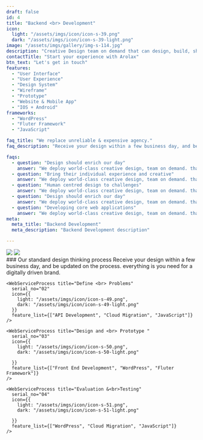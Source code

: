 ---
draft: false
id: 4
title: "Backend <br> Development"
icon:
  light: "/assets/imgs/icon/icon-s-39.png"
  dark: "/assets/imgs/icon/icon-s-39-light.png"
image: "/assets/imgs/gallery/img-s-114.jpg"
description: "Creative Design team on demand that can design, build, ship and scale your real has development agency."
contactTitle: "Start your experience with Arolax"
btn_text: "Let's get in touch"
features:
  - "User Interface"
  - "User Experience"
  - "Design System"
  - "Wireframe"
  - "Prototype"
  - "Website & Mobile App"
  - "IOS + Android"
frameworks:
  - "WordPress"
  - "Fluter Framework"
  - "JavaScript"

faq_title: "We replace unreliable & expensive agency."
faq_description: "Receive your design within a few business day, and be updated on the process. Everything you need for a digitally driven brand. defined proposition. have on conceptual realization. Logo, type, look, feel, tone, movement, content - we've got it covered."

faqs:
  - question: "Design should enrich our day"
    answer: "We deploy world-class creative design, team on demand. that can design surest measure's of success is when a client partner with more than once build ship scale."
  - question: "Bring their individual experience and creative"
    answer: "We deploy world-class creative design, team on demand. that can design surest measure's of success is when a client partner with more than once build ship scale."
  - question: "Human centred design to challenges"
    answer: "We deploy world-class creative design, team on demand. that can design surest measure's of success is when a client partner with more than once build ship scale."
  - question: "Design should enrich our day"
    answer: "We deploy world-class creative design, team on demand. that can design surest measure's of success is when a client partner with more than once build ship scale."
  - question: "Developing core web applications"
    answer: "We deploy world-class creative design, team on demand. that can design surest measure's of success is when a client partner with more than once build ship scale."
meta:
  meta_title: "Backend Development"
  meta_description: "Backend Development description"

---

<div className=" grid gap-[15px] md:gap-[30px] grid-cols-2">
  <img src="/assets/imgs/gallery/img-s-115.jpg"/>
  <img src="/assets/imgs/gallery/img-s-116.jpg"/>
</div>

<div className="grid gap-y-[10px] gap-x-[60px] lg:grid-cols-[1fr,410px] py-[60px] lg:py-[120px] 2xl:py-[150px]">
  ### Our standard design thinking process
  Receive your design within a few business day, and be updated on the process. everything is you need for a digitally driven brand.
  <div className="mt-[38px] xl:mt-[48px] grid gap-y-[50px] gap-x-[30px] xl:gap-x-[65px] sm:grid-cols-2 lg:grid-cols-4 col-span-full">
    <WebServiceProcess title="User <br> Research"
      serial_no="01"
      icon={{
        light: "/assets/imgs/icon/icon-s-48.png",
        dark: "/assets/imgs/icon/icon-s-48-light.png"
      }}
      feature_list={["WordPress", "Front End Development", "Fluter Framework"]}
    />

    <WebServiceProcess title="Define <br> Problems"
      serial_no="02"
      icon={{
        light: "/assets/imgs/icon/icon-s-49.png",
        dark: "/assets/imgs/icon/icon-s-49-light.png"
      }}
      feature_list={["API Development", "Cloud Migration", "JavaScript"]}
    />

    <WebServiceProcess title="Design and <br> Prototype "
      serial_no="03"
      icon={{
        light: "/assets/imgs/icon/icon-s-50.png",
        dark: "/assets/imgs/icon/icon-s-50-light.png"
        
      }}
      feature_list={["Front End Development", "WordPress", "Fluter Framework"]}
    />

    <WebServiceProcess title="Evaluation &<br>Testing"
      serial_no="04"
      icon={{
        light: "/assets/imgs/icon/icon-s-51.png",
        dark: "/assets/imgs/icon/icon-s-51-light.png"
        
      }}
      feature_list={["WordPress", "Cloud Migration", "JavaScript"]}
    />
  </div>
</div>